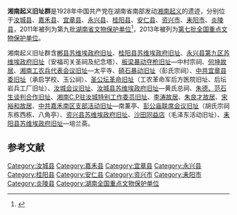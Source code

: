 {{文物保护单位
| 级别 = 全国
| 名称 = 湘南起义旧址群
| 编号 = 7-1836-5-229
| 分类 = 近现代重要史迹及代表性建筑
| 时代 = 1928年
| 所在 = 湖南省[[汝城县|汝城县]]、[[嘉禾县|嘉禾县]]、[[宜章县|宜章县]]、[[永兴县|永兴县]]、[[桂阳县|桂阳县]]、[[安仁县|安仁县]]、[[资兴市|资兴市]]、[[耒阳市|耒阳市]]、[[炎陵县|炎陵县]]
| 登录 = 2013年3月
}}
'''湘南起义旧址群'''是1928年中国共产党在湖南省南部发动[[湘南起义|湘南起义]]的遗迹，分别位于[[汝城县|汝城县]]、[[嘉禾县|嘉禾县]]、[[宜章县|宜章县]]、[[永兴县|永兴县]]、[[桂阳县|桂阳县]]、[[安仁县|安仁县]]、[[资兴市|资兴市]]、[[耒阳市|耒阳市]]、[[炎陵县|炎陵县]]，2011年被列为第九批[[湖南省文物保护单位|湖南省文物保护单位]]<ref>{{cite web | language =  | title = 湖南省人民政府（湘政函〔2011〕21号）文件：《湖南省人民政府关于公布第九批省级文物保护单位名单的通知》 | url = http://www.hnwhyc.com/newslist.asp?id=835 | author = 湖南省人民政府 | date = 2011年1月24日 | accessdate = 2012-07-31 }}{{dead link|date=2018年3月 |bot=InternetArchiveBot |fix-attempted=yes }}</ref>，2013年被列为[[第七批全国重点文物保护单位|第七批全国重点文物保护单位]]。

湘南起义旧址群含[[郴县苏维埃政府旧址|郴县苏维埃政府旧址]]、[[桂阳县苏维埃政府旧址|桂阳县苏维埃政府旧址]]、[[永兴县第九区苏维埃政府旧址|永兴县第九区苏维埃政府旧址]]（安福司关圣祠及纪念塔）、[[板梁暴动夺枪旧址|板梁暴动夺枪旧址]]—中村宗祠、[[何坤故居|何坤故居]]、[[湘南工农兵代表会议旧址|湘南工农兵代表会议旧址]]—太平寺、[[碕石暴动旧址|碕石暴动旧址]]（彭氏宗祠）、[[中共宜章县委旧址|中共宜章县委旧址]]（承启学校、玉公祠）、[[圣公坛革命旧址|圣公坛革命旧址]]（工农革命军后方医院旧址、后坛岩兵工厂旧址）、[[汝城会议旧址|汝城会议旧址]]、[[汝城县苏维埃政府旧址|汝城县苏维埃政府旧址]]—黄氏总祠、[[朱德、范石生谈判合作旧址|朱德、范石生谈判合作旧址]]、[[湘南C.P驻汝城特别工作委员旧址|湘南C.P驻汝城特别工作委员旧址]]、[[李涛故居|李涛故居]]、[[朱良才故居|朱良才故居]]、[[宋裕和故居|宋裕和故居]]、[[中共嘉禾南区支部活动旧址|中共嘉禾南区支部活动旧址]]—南薰亭、[[彭公庙联席会议旧址|彭公庙联席会议旧址]]（胡氏宗祠东栋西栋、八角亭）、[[资兴县苏维埃政府旧址|资兴县苏维埃政府旧址]]、[[沙田同益店|沙田同益店]]（毛泽东活动旧址）、[[耒阳县苏维埃政府旧址|耒阳县苏维埃政府旧址]]—培兰斋。

==参考文献==
{{reflist}}

{{湖南全国重点文物保护单位}}

[[Category:汝城县|Category:汝城县]]
[[Category:嘉禾县|Category:嘉禾县]]
[[Category:宜章县|Category:宜章县]]
[[Category:永兴县|Category:永兴县]]
[[Category:桂阳县|Category:桂阳县]]
[[Category:安仁县|Category:安仁县]]
[[Category:资兴市|Category:资兴市]]
[[Category:耒阳市|Category:耒阳市]]
[[Category:炎陵县|Category:炎陵县]]
[[Category:湖南全国重点文物保护单位|Category:湖南全国重点文物保护单位]]